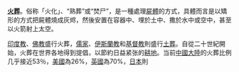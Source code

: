 '''[[火葬|火葬]]'''。俗称「火化」、“熟葬”或“焚尸”，是一種處理[[屍體|屍體]]的方式，具體而言是以矯形的方式把屍體燒成灰烬，然後安置在容器中、埋於土中、撒於水中或空中，甚至以火箭射上太空。

[[印度教|印度教]]、[[佛教|佛教]]盛行火葬，[[儒家|儒家]]、[[伊斯蘭教|伊斯蘭教]]和[[基督教|基督教]]則盛行[[土葬|土葬]]。自從二十世紀開始，火葬在世界各地得到提倡，以節約日益紧张的[[耕地|耕地]]。当前[[中國大陸|中國大陸]]的火葬比例几乎接近53％，[[美國|美國]]為26%，[[英國|英國]]為70%，[[日本|日本]]則
